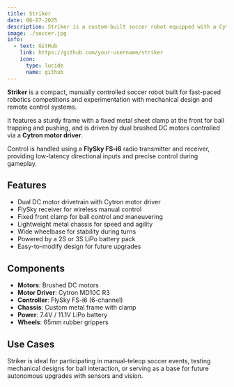 ---
title: Striker  
date: 06-07-2025  
description: Striker is a custom-built soccer robot equipped with a Cytron motor driver, a FlySky radio controller, and a front-facing metal clamp for ball handling.  
image: ./soccer.jpg  
info:  
  - text: GitHub  
    link: https://github.com/your-username/striker  
    icon:  
      type: lucide  
      name: github  
---

**Striker** is a compact, manually controlled soccer robot built for fast-paced robotics competitions and experimentation with mechanical design and remote control systems.

It features a sturdy frame with a fixed metal sheet clamp at the front for ball trapping and pushing, and is driven by dual brushed DC motors controlled via a **Cytron motor driver**.

Control is handled using a **FlySky FS-i6** radio transmitter and receiver, providing low-latency directional inputs and precise control during gameplay.

## Features

* Dual DC motor drivetrain with Cytron motor driver
* FlySky receiver for wireless manual control
* Fixed front clamp for ball control and maneuvering
* Lightweight metal chassis for speed and agility
* Wide wheelbase for stability during turns
* Powered by a 2S or 3S LiPo battery pack
* Easy-to-modify design for future upgrades

## Components

* **Motors**: Brushed DC motors
* **Motor Driver**: Cytron MD10C R3
* **Controller**: FlySky FS-i6 (6-channel)
* **Chassis**: Custom metal frame with clamp
* **Power**: 7.4V / 11.1V LiPo battery
* **Wheels**: 65mm rubber grippers

## Use Cases

Striker is ideal for participating in manual-teleop soccer events, testing mechanical designs for ball interaction, or serving as a base for future autonomous upgrades with sensors and vision.